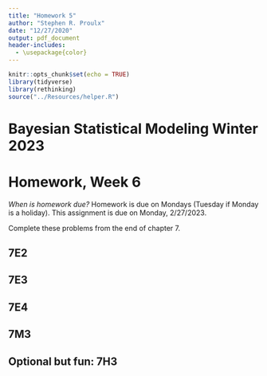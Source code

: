 ```yaml
---
title: "Homework 5"
author: "Stephen R. Proulx"
date: "12/27/2020"
output: pdf_document
header-includes:
  - \usepackage{color}
---
```


```r
knitr::opts_chunk$set(echo = TRUE)
library(tidyverse)
library(rethinking)
source("../Resources/helper.R")
```
# Bayesian Statistical Modeling Winter 2023
# Homework, Week 6

*When is homework due?* Homework is due on Mondays (Tuesday if Monday is a holiday). This assignment is due on Monday, 2/27/2023. 


Complete these problems from the end of chapter 7.

## 7E2

## 7E3

## 7E4

## 7M3

## Optional but fun: 7H3
